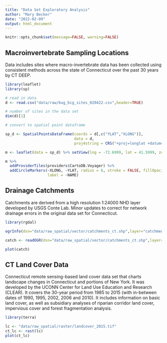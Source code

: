 ```yaml
---
title: "Data Set Exploratory Analysis"
author: "Mary Becker"
date: "2022-02-09"
output: html_document
---
```


```r
knitr::opts_chunk$set(message=FALSE, warning=FALSE)
```

## Macroinvertebrate Sampling Locations

Data includes sites where macro-invertebrate data has been collected using consistent
methods across the state of Connecticut over the past 30 years by CT DEEP.
```r
library(leaflet)
library(sp)

# read in data
d <- read.csv("data/raw/bug_bcg_sites_020422.csv",header=TRUE)

# number of sites in the data set
dim(d)[1]

```

```r
# convert to spatial point dataframe

sp_d <- SpatialPointsDataFrame(coords = d[,c("YLAT","XLONG")], 
                               data = d, 
                               proj4string = CRS("+proj=longlat +datum=WGS84"))

m <- leaflet(data = sp_d) %>% setView(lng = -72.6999, lat = 41.5999, zoom = 9)

m %>% 
  addProviderTiles(providers$CartoDB.Voyager) %>%
  addCircleMarkers(~XLONG, ~YLAT, radius = 6, stroke = FALSE, fillOpacity = 0.5,
                   label = ~NAME)
```

## Drainage Catchments

Catchments are derived from a high resolution 1:24000 NHD layer developed by USGS Conte Lab.  Minor updates to correct for network drainage errors in the original data set for Connecticut.

```r
library(rgdal)

ogrInfo(dsn="data/raw_spatial/vector/catchments_ct.shp",layer="catchments_ct")

catch <- readOGR(dsn="data/raw_spatial/vector/catchments_ct.shp",layer="catchments_ct")

plot(catch)
```

## CT Land Cover Data 

Connecticut remote sensing-based land cover data set that charts landscape changes in Connecticut and portions of New York. It was developed by the UCONN Center for Land Use Education and Research (CLEAR). It covers the 30-year period from 1985 to 2015 (with in-between dates of 1990, 1995, 2002, 2006 and 2010). It includes information on basic land cover, as well as subsidiary analyses of riparian corridor land cover, impervious cover and forest fragmentation analysis. 

```r
library(terra)

lc <- "data/raw_spatial/raster/landcover_2015.tif"
ct_lc <- rast(lc)
plot(ct_lc)
```



